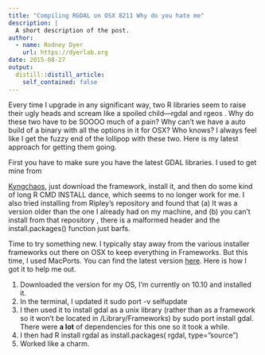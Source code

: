 ```yaml
---
title: "Compiling RGDAL on OSX 8211 Why do you hate me"
description: |
  A short description of the post.
author:
  - name: Rodney Dyer
    url: https://dyerlab.org
date: 2015-08-27
output:
  distill::distill_article:
    self_contained: false
---
```





Every time I upgrade in any significant way, two R libraries seem to raise their ugly heads and scream like a spoiled child—<span class="lang:default decode:true crayon-inline">rgdal</span> and <span class="lang:default decode:true crayon-inline ">rgeos</span> .  Why do these two have to be SOOOO much of a pain?  Why can't we have a auto build of a binary with all the options in it for OSX?  Who knows?  I always feel like I get the fuzzy end of the lollipop with these two.  Here is my latest approach for getting them going.

<!--more-->First you have to make sure you have the latest GDAL libraries.  I used to get mine from 

[Kyngchaos](http://www.kyngchaos.com/software/frameworks), just download the framework, install it, and then do some kind of long <span class="lang:default decode:true crayon-inline ">R CMD INSTALL</span>  dance, which seems to no longer work for me.  I also tried installing from Ripley's repository and found that (a) It was a version older than the one I already had on my machine, and (b) you can't install from that repository , there is a malformed header and the <span class="lang:default decode:true crayon-inline ">install.packages()</span>  function just barfs.

Time to try something new.  I typically stay away from the various installer frameworks out there on OSX to keep everything in Frameworks.  But this time, I used MacPorts.  You can find the latest version [here](http://www.macports.org/).  Here is how I got it to help me out.

  1. Downloaded the version for my OS, I'm currently on 10.10 and installed it.
  2. In the terminal, I updated it <span class="lang:default decode:true crayon-inline">sudo port -v selfupdate</span>
  3. I then used it to install gdal as a unix library (rather than as a framework so it won't be located in /Library/Frameworks) by <span class="lang:default decode:true crayon-inline ">sudo port install gdal</span>.  There were **a lot** of dependencies for this one so it took a while.
  4. I then had R install rgdal as <span class="lang:default decode:true crayon-inline ">install.packages( rgdal, type=&#8221;source&#8221;)</span>
  5. Worked like a charm.
 
 
 
